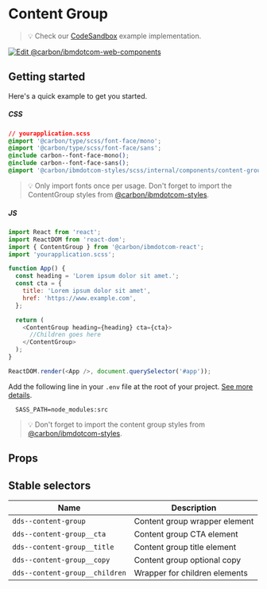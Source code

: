 
# Content Group

> 💡 Check our
> [CodeSandbox](https://githubbox.com/carbon-design-system/carbon-for-ibm-dotcom/tree/master/packages/react/examples/codesandbox/components/ContentGroup)
> example implementation.

[![Edit @carbon/ibmdotcom-web-components](https://codesandbox.io/static/img/play-codesandbox.svg)](https://githubbox.com/carbon-design-system/carbon-for-ibm-dotcom/tree/master/packages/react/examples/codesandbox/components/ContentGroup)

## Getting started

Here's a quick example to get you started.

##### CSS

```css
// yourapplication.scss
@import '@carbon/type/scss/font-face/mono';
@import '@carbon/type/scss/font-face/sans';
@include carbon--font-face-mono();
@include carbon--font-face-sans();
@import '@carbon/ibmdotcom-styles/scss/internal/components/content-group';
```

> 💡 Only import fonts once per usage. Don't forget to import the ContentGroup
> styles from
> [@carbon/ibmdotcom-styles](https://github.com/carbon-design-system/carbon-for-ibm-dotcom/blob/master/packages/styles).

##### JS

```javascript
import React from 'react';
import ReactDOM from 'react-dom';
import { ContentGroup } from '@carbon/ibmdotcom-react';
import 'yourapplication.scss';

function App() {
  const heading = 'Lorem ipsum dolor sit amet.';
  const cta = {
    title: 'Lorem ipsum dolor sit amet',
    href: 'https://www.example.com',
  };

  return (
    <ContentGroup heading={heading} cta={cta}>
      //Children goes here
    </ContentGroup>
  );
}

ReactDOM.render(<App />, document.querySelector('#app'));
```

Add the following line in your `.env` file at the root of your project.
[See more details](https://github.com/carbon-design-system/carbon-for-ibm-dotcom/tree/master/packages/styles#usage).

```
  SASS_PATH=node_modules:src
```

> 💡 Don't forget to import the content group styles from
> [@carbon/ibmdotcom-styles](https://github.com/carbon-design-system/carbon-for-ibm-dotcom/blob/master/packages/styles).

## Props

<Props of={ContentGroup} />

## Stable selectors

| Name                           | Description                    |
| ------------------------------ | -----------------------------  |
| `dds--content-group`           | Content group wrapper element  |
| `dds--content-group__cta`      | Content group CTA element      |
| `dds--content-group__title`    | Content group title element    |
| `dds--content-group__copy`     | Content group optional copy    |
| `dds--content-group__children` | Wrapper for children elements  |

<Description markdown={contributing} />
